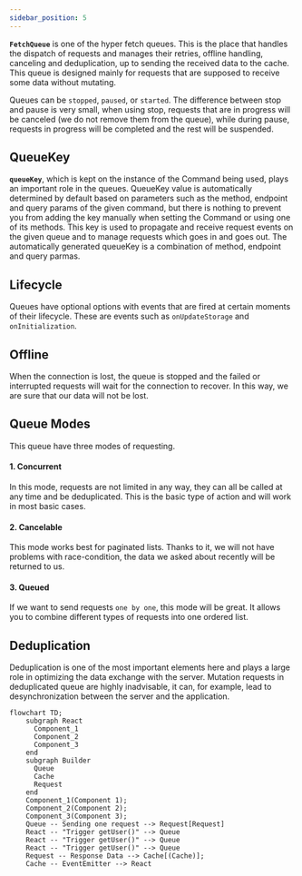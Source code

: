 ```yaml
---
sidebar_position: 5
---
```


**`FetchQueue`** is one of the hyper fetch queues. This is the place that handles the dispatch of requests and manages
their retries, offline handling, canceling and deduplication, up to sending the received data to the cache. This queue
is designed mainly for requests that are supposed to receive some data without mutating.

Queues can be `stopped`, `paused`, or `started`. The difference between stop and pause is very small, when using stop,
requests that are in progress will be canceled (we do not remove them from the queue), while during pause, requests in
progress will be completed and the rest will be suspended.

## QueueKey

**`queueKey`**, which is kept on the instance of the Command being used, plays an important role in the queues. QueueKey
value is automatically determined by default based on parameters such as the method, endpoint and query params of the
given command, but there is nothing to prevent you from adding the key manually when setting the Command or using one of
its methods. This key is used to propagate and receive request events on the given queue and to manage requests which
goes in and goes out. The automatically generated queueKey is a combination of method, endpoint and query parmas.

## Lifecycle

Queues have optional options with events that are fired at certain moments of their lifecycle. These are events such as
`onUpdateStorage` and `onInitialization`.

## Offline

When the connection is lost, the queue is stopped and the failed or interrupted requests will wait for the connection to
recover. In this way, we are sure that our data will not be lost.

## Queue Modes

This queue have three modes of requesting.

#### 1. Concurrent

In this mode, requests are not limited in any way, they can all be called at any time and be deduplicated. This is the
basic type of action and will work in most basic cases.

#### 2. Cancelable

This mode works best for paginated lists. Thanks to it, we will not have problems with race-condition, the data we asked
about recently will be returned to us.

#### 3. Queued

If we want to send requests `one by one`, this mode will be great. It allows you to combine different types of requests
into one ordered list.

## Deduplication

Deduplication is one of the most important elements here and plays a large role in optimizing the data exchange with the
server. Mutation requests in deduplicated queue are highly inadvisable, it can, for example, lead to desynchronization
between the server and the application.

```mermaid
flowchart TD;
    subgraph React
      Component_1
      Component_2
      Component_3
    end
    subgraph Builder
      Queue
      Cache
      Request
    end
    Component_1(Component 1);
    Component_2(Component 2);
    Component_3(Component 3);
    Queue -- Sending one request --> Request[Request]
    React -- "Trigger getUser()" --> Queue
    React -- "Trigger getUser()" --> Queue
    React -- "Trigger getUser()" --> Queue
    Request -- Response Data --> Cache[(Cache)];
    Cache -- EventEmitter --> React
```
